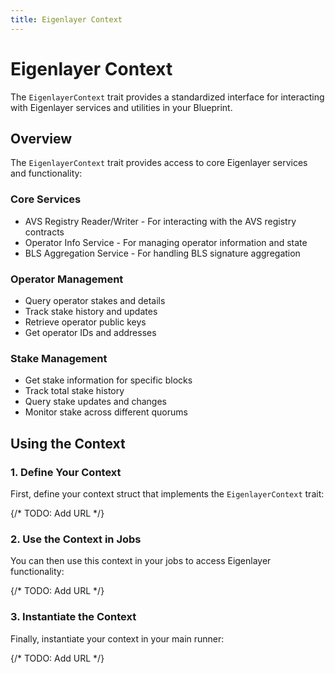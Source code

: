 ```yaml
---
title: Eigenlayer Context
---
```



# Eigenlayer Context

The `EigenlayerContext` trait provides a standardized interface for interacting with Eigenlayer services and utilities in your Blueprint.

## Overview

The `EigenlayerContext` trait provides access to core Eigenlayer services and functionality:

### Core Services

- AVS Registry Reader/Writer - For interacting with the AVS registry contracts
- Operator Info Service - For managing operator information and state
- BLS Aggregation Service - For handling BLS signature aggregation

### Operator Management

- Query operator stakes and details
- Track stake history and updates
- Retrieve operator public keys
- Get operator IDs and addresses

### Stake Management

- Get stake information for specific blocks
- Track total stake history
- Query stake updates and changes
- Monitor stake across different quorums

<GithubFileReaderDisplay
  url="https://github.com/tangle-network/blueprint/blob/main/crates/contexts/src/eigenlayer.rs"
  title="EigenlayerContext Trait Definition"
  fromLine={5}
  toLine={9}
/>

## Using the Context

### 1. Define Your Context

First, define your context struct that implements the `EigenlayerContext` trait:

{/* TODO: Add URL */}

<GithubFileReaderDisplay
  url=""
  fromLine={39}
  toLine={52}
  title="Aggregator Context Definition"
/>

### 2. Use the Context in Jobs

You can then use this context in your jobs to access Eigenlayer functionality:

{/* TODO: Add URL */}

<GithubFileReaderDisplay
  url=""
  fromLine={13}
  toLine={52}
  title="Using EigenlayerContext in Jobs"
/>

### 3. Instantiate the Context

Finally, instantiate your context in your main runner:

{/* TODO: Add URL */}

<GithubFileReaderDisplay
  url=""
  fromLine={27}
  toLine={53}
  title="Instantiating the Context"
/>
